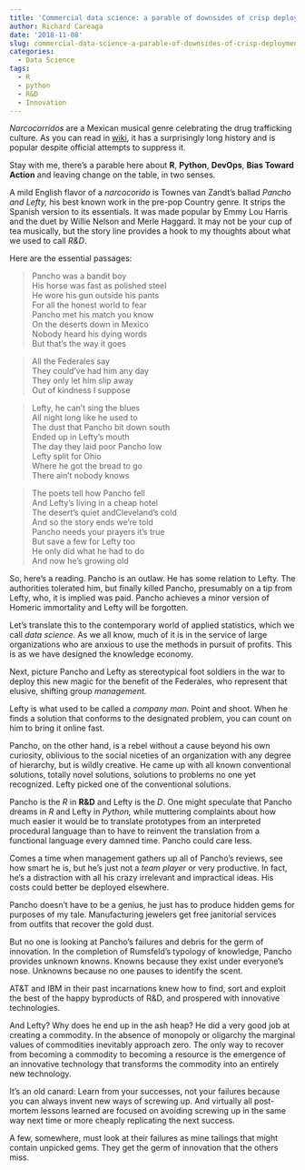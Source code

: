 ```yaml
---
title: 'Commercial data science: a parable of downsides of crisp deployment'
author: Richard Careaga
date: '2018-11-08'
slug: commercial-data-science-a-parable-of-downsides-of-crisp-deployment
categories:
  - Data Science
tags:
  - R
  - python
  - R&D
  - Innovation
---
```

*Narcocorridos* are a Mexican musical genre celebrating the drug trafficking culture. As you can read in [wiki](https://goo.gl/Wi1Fjj), it has a surprisingly long history and is popular despite official attempts to suppress it.

Stay with me, there's a parable here about **R**, **Python**, **DevOps**, **Bias Toward Action** and leaving change on the table, in two senses.

A mild English flavor of a *narcocorido* is Townes van Zandt's ballad *Pancho and Lefty,* his best known work in the pre-pop Country genre. It strips the Spanish version to its essentials. It was made popular by Emmy Lou Harris and the duet by Willie Nelson and Merle Haggard. It may not be your cup of tea musically, but the story line provides a hook to my thoughts about what we used to call *R&D*. 

Here are the essential passages:

> Pancho was a bandit boy  
His horse was fast as polished steel  
He wore his gun outside his pants  
For all the honest world to fear  
Pancho met his match you know  
On the deserts down in Mexico  
Nobody heard his dying words  
But that's the way it goes

> All the Federales say  
They could've had him any day  
They only let him slip away  
Out of kindness I suppose

> Lefty, he can't sing the blues  
All night long like he used to  
The dust that Pancho bit down south  
Ended up in Lefty's mouth  
The day they laid poor Pancho low  
Lefty split for Ohio  
Where he got the bread to go  
There ain't nobody knows

> The poets tell how Pancho fell  
And Lefty's living in a cheap hotel  
The desert's quiet andCleveland's cold  
And so the story ends we're told  
Pancho needs your prayers it's true  
But save a few for Lefty too  
He only did what he had to do  
And now he's growing old

So, here's a reading. Pancho is an outlaw. He has some relation to Lefty. The authorities tolerated him, but finally killed Pancho, presumably on a tip from Lefty, who, it is implied was paid. Pancho achieves a minor version of Homeric immortality and Lefty will be forgotten.

Let's translate this to the contemporary world of applied statistics, which we call *data science.* As we all know, much of it is in the service of large organizations who are anxious to use the methods in pursuit of profits. This is as we have designed the knowledge economy.

Next, picture Pancho and Lefty as stereotypical foot soldiers in the war to deploy this new magic for the benefit of the Federales, who represent that elusive, shifting group *management.*

Lefty is what used to be called a *company man.* Point and shoot. When he finds a solution that conforms to the designated problem, you can count on him to bring it online fast.

Pancho, on the other hand, is a rebel without a cause beyond his own curiosity, oblivious to the social niceties of an organization with any degree of hierarchy, but is wildly creative. He came up with all known conventional solutions, totally novel solutions, solutions to problems no one yet recognized. Lefty picked one of the conventional solutions.

Pancho is the *R* in **R&D** and Lefty is the *D*. One might speculate that Pancho dreams in *R* and Lefty in *Python,* while muttering complaints about how much easier it would be to translate prototypes from an interpreted procedural language than to have to reinvent the translation from a functional language every damned time. Pancho could care less.

Comes a time when management gathers up all of Pancho's reviews, see how smart he is, but he's just not a *team player* or very productive. In fact, he's a distraction with all his crazy irrelevant and impractical ideas. His costs could better be deployed elsewhere.

Pancho doesn't have to be a genius, he just has to produce hidden gems for purposes of my tale. Manufacturing jewelers get free janitorial services from outfits that recover the gold dust.

But no one is looking at Pancho's failures and debris for the germ of innovation. In the completion of Rumsfeld's typology of knowledge, Pancho provides unknown knowns. Knowns because they exist under everyone's nose. Unknowns because no one pauses to identify the scent.

AT&T and IBM in their past incarnations knew how to find, sort and exploit the best of the happy byproducts of R&D, and prospered with innovative technologies.

And Lefty? Why does he end up in the ash heap? He did a very good job at creating a commodity. In the absence of monopoly or oligarchy the marginal values of commodities inevitably approach zero. The only way to recover from becoming a commodity to becoming a resource is the emergence of an innovative technology that transforms the commodity into an entirely new technology.

It's an old canard: Learn from your successes, not your failures because you can always invent new ways of screwing up. And virtually all post-mortem lessons learned are focused on avoiding screwing up in the same way next time or more cheaply replicating the next success.

A few, somewhere, must look at their failures as mine tailings that might contain unpicked gems. They get the germ of innovation that the others miss.

